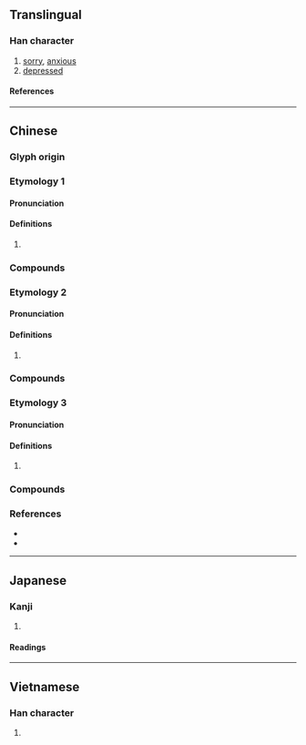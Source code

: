 {{character info}}
==Translingual==

===Han character===
{{Han char|rn=61|rad=心|as=05|sn=8|four=95027|canj=PLLN|ids=⿰忄弗}}

# [[sorry]], [[anxious]]
# [[depressed]]

====References====
{{Han ref|kx=0382.130|dkj=10486|dj=0712.030|hdz=42288.030|uh=602B}}

----

==Chinese==
{{zh-forms}}

===Glyph origin===
{{Han etym}}

===Etymology 1===

====Pronunciation====
{{zh-pron
|m=fú
|c=fat6
|mc=2
|oc=2,2
|cat=
}}

====Definitions====
{{zh-hanzi}}

# {{rfdef|zh}}

===Compounds===
{{zh-der|怫然|怫鬱|怫恚}}

===Etymology 2===

====Pronunciation====
{{zh-pron
|m=bèi
|c=bui6
|mc=
|oc=
|cat=
}}

====Definitions====
{{zh-hanzi}}

# {{rfdef|zh}}

===Compounds===
{{zh-der|怫異}}

===Etymology 3===

====Pronunciation====
{{zh-pron
|m=fèi
|c=fai3
|mc=1
|oc=1,1
|cat=
}}

====Definitions====
{{zh-hanzi}}

# {{rfdef|zh}}

===Compounds===
{{zh-der|怫然:fèirán|怫然變色|怫然作色|怫然不悅|怫恚}}

===References===
* {{R:twedu|B01072}}
* {{R:yue:Hanzi}}

----

==Japanese==

===Kanji===
{{ja-kanji|grade=|rs=心05}}

# {{rfdef|ja|sort=心05}}

====Readings====
{{ja-readings
|goon=ひ, ぼち
|kanon=ひ, ふつ
|kun=ふさぐ, いかる
}}

----

==Vietnamese==

===Han character===
{{vi-readings|rs=心05|reading=phật}}

# {{rfdef|vi|sort=心05}}